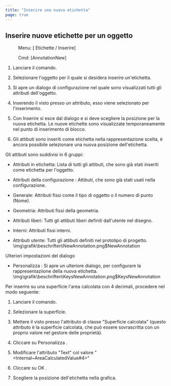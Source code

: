 ```yaml
---
title: "Inserire una nuova etichetta"
page: true
---
```

## Inserire nuove etichette per un oggetto
 <Menu> Menu: [ Etichette / Inserire] </Menu> 
 <Menu> Cmd: [AnnotationNew] </Menu> 


1. Lanciare il comando.

2. Selezionare l&#39;oggetto per il quale si desidera inserire un&#39;etichetta.

3. Si apre un dialogo di configurazione nel quale sono visualizzati tutti gli attributi dell&#39;oggetto.

4. Inserendo il visto presso un attributo, esso viene selezionato per l&#39;inserimento.

5. Con <Border>Inserire</Border>  si esce dal dialogo e si deve scegliere la posizione per la nuova etichetta. Le nuove etichette sono visualizzate temporaneamente nel punto di inserimento di blocco.

6. Gli attibuti sono inseriti come etichetta nella rappresentazione scelta, &#232; ancora possibile selezionare una nuova posizione dell&#39;etichetta.




Gli attibuti sono suddivisi in 6 gruppi:

- <Bold> Attributi in etichetta: </Bold>  Lista di tutti gli attibuti, che sono gi&#224; stati inseriti come etichetta per l&#39;oggetto.

- <Bold> Attributi della configurazione </Bold> : Attibuti, che sono gi&#224; stati usati nella configurazione.

- <Bold> Generale: </Bold>  Attributi fissi come il tipo di oggetto o il numero di punto (Nome).

- <Bold> Geometria: </Bold>  Attributi fissi della geometria.

- <Bold> Attributi liberi: </Bold>  Tutti gli attibuti liberi definiti dall&#39;utente nel disegno.

- <Bold> Interni: </Bold>  Attributi fissi interni.

- <Bold> Attributi utente: </Bold>  Tutti gli attibuti definiti nel prototipo di progetto.<Image>\img\grafik\beschriften\NewAnnotation.png$NewAnnotation</Image>

 <Bold> Ulteriori impostazioni del dialogo </Bold> 

- <Border>Personalizza</Border> : Si apre un ulteriore dialogo, per configurare la rappresentaziione della nuova etichetta.<Image>\img\grafik\beschriften\KeysNewAnnotation.png$KeysNewAnnotation</Image>

<Info>
Per inserire su una superficie l&#39;area calcolata con 4 decimali, procedere nel modo seguente:

1. Lanciare il comando.


2. Selezionare la superficie.


3. Mettere il visto presso l&#39;attributo di classe &quot;Superficie calcolata&quot; (questo attributo &#232; la superficie calcolata, che pu&#242; essere sovrascritta con un proprio valore nel gestore delle propriet&#224;).


4. Cliccare su <Border>Personalizza</Border> .


5. Modificare l&#39;attributo &quot;Text&quot; col valore &quot;&lt;Internal~AreaCalculatedValue#4&gt;&quot;


6. Cliccare su <Border>OK</Border> .


7. Scegliere la posizione dell&#39;etichetta nella grafica.




 
</Info>

